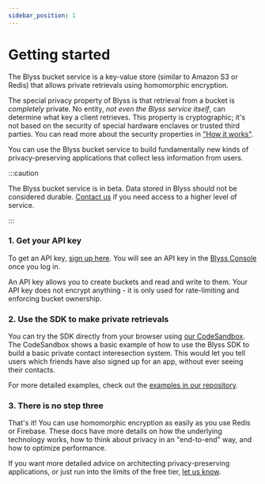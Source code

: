 ```yaml
---
sidebar_position: 1
---
```




# Getting started

The Blyss bucket service is a key-value store (similar to Amazon S3 or Redis) that allows private retrievals using homomorphic encryption.

The special privacy property of Blyss is that retrieval from a bucket is _completely_ private. No entity, _not even the Blyss service itself_, can determine what key a client retrieves. This property is cryptographic; it's not based on the security of special hardware enclaves or trusted third parties. You can read more about the security properties in ["How it works"](./how-it-works).

You can use the Blyss bucket service to build fundamentally new kinds of privacy-preserving applications that collect less information from users.

:::caution

The Blyss bucket service is in beta. Data stored in Blyss should not be considered durable. [Contact us](mailto:founders@blyss.dev) if you need access to a higher level of service.

:::

### 1. Get your API key

To get an API key, [sign up here](https://blyss.dev). You will see an API key in the [Blyss Console](https://console.blyss.dev) once you log in.

An API key allows you to create buckets and read and write to them. Your API key does not encrypt anything - it is only used for rate-limiting and enforcing bucket ownership.

### 2. Use the SDK to make private retrievals

You can try the SDK directly from your browser using [our CodeSandbox](https://codesandbox.io/s/blyss-contact-intersection-example-7qr6r5). The CodeSandbox shows a basic example of how to use the Blyss SDK to build a basic private contact interesection system. This would let you tell users which friends have also signed up for an app, without ever seeing their contacts.

For more detailed examples, check out the [examples in our repository](https://github.com/blyssprivacy/sdk#examples).

### 3. There is no step three

That's it! You can use homomorphic encryption as easily as you use Redis or Firebase. These docs have more details on how the underlying technology works, how to think about privacy in an "end-to-end" way, and how to optimize performance.

If you want more detailed advice on architecting privacy-preserving applications, or just run into the limits of the free tier, [let us know](mailto:founders@blyss.dev).